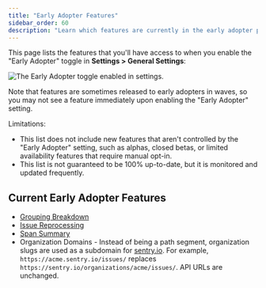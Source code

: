 ```yaml
---
title: "Early Adopter Features"
sidebar_order: 60
description: "Learn which features are currently in the early adopter phase."
---
```


This page lists the features that you'll have access to when you enable the "Early Adopter" toggle in **Settings > General Settings**:

![The Early Adopter toggle enabled in settings.](early-adopter-toggle.png)

Note that features are sometimes released to early adopters in waves, so you may not see a feature immediately upon enabling the "Early Adopter" setting.

Limitations:

- This list does not include new features that aren't controlled by the "Early Adopter" setting, such as alphas, closed betas, or limited availability features that require manual opt-in.
- This list is not guaranteed to be 100% up-to-date, but it is monitored and updated frequently.

## Current Early Adopter Features

- [Grouping Breakdown](/product/data-management-settings/event-grouping/grouping-breakdown/)
- [Issue Reprocessing](/product/issues/reprocessing/)
- [Span Summary](/product/performance/transaction-summary/#span-summary)
- Organization Domains - Instead of being a path segment, organization slugs are used as a subdomain for [sentry.io](https://sentry.io). For example, `https://acme.sentry.io/issues/` replaces `https://sentry.io/organizations/acme/issues/`. API URLs are unchanged. 
